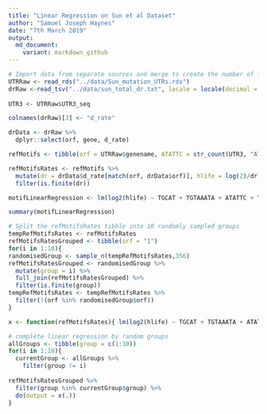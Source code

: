 ```yaml
---
title: "Linear Regression on Sun et al Dataset"
author: "Samuel Joseph Haynes"
date: "7th March 2019"
output: 
  md_document:
    variant: markdown_github  
---
```


```r
# Import data from separate sources and merge to create the number of found motifs per gene and corresponding decay rate
UTRRaw <- read_rds("../data/Sun_mutation_UTRs.rds")
drRaw <-read_tsv("../data/sun_total_dr.txt", locale = locale(decimal = ","))
            
UTR3 <- UTRRaw$UTR3_seq

colnames(drRaw)[3] <- "d_rate"

drData <- drRaw %>% 
  dplyr::select(orf, gene, d_rate)

refMotifs <- tibble(orf = UTRRaw$genename, ATATTC = str_count(UTR3, "ATATTC"), TGCAT = str_count(UTR3, "TGCAT"), TGTAAATA = str_count(UTR3, "TGTAAATA"), TTTTTTA = str_count(UTR3, "TTTTTTA"))

refMotifsRates <- refMotifs %>%
  mutate(dr = drData$d_rate[match(orf, drData$orf)], hlife = log(2)/dr) %>%
  filter(is.finite(dr))
```

```r
motifLinearRegression <- lm(log2(hlife) ~ TGCAT + TGTAAATA + ATATTC + TTTTTTA, refMotifsRates)

summary(motifLinearRegression)

```

```r
# Split the refMotifsRates tibble into 10 randomly sampled groups
tempRefMotifsRates <- refMotifsRates
refMotifsRatesGrouped <- tibble(orf = "1")
for(i in 1:10){
randomisedGroup <- sample_n(tempRefMotifsRates,356)
refMotifsRatesGrouped <- randomisedGroup %>%
  mutate(group = i) %>%
  full_join(refMotifsRatesGrouped) %>%
  filter(is.finite(group)) 
tempRefMotifsRates <- tempRefMotifsRates %>%
  filter(!(orf %in% randomisedGroup$orf))
}

x <- function(refMotifsRates){ lm(log2(hlife) ~ TGCAT + TGTAAATA + ATATTC + TTTTTTA, refMotifsRates) }

# complete linear regression by random groups
allGroups <- tibble(group = c(1:10))
for(i in 1:10){
  currentGroup <- allGroups %>%
    filter(group != i)
  
refMotifsRatesGrouped %>%
  filter(group %in% currentGroup$group) %>%
  do(output = x(.))
}
```